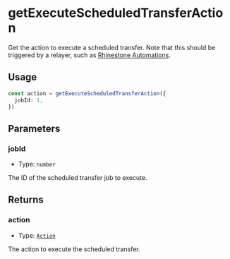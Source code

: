 # getExecuteScheduledTransferAction

Get the action to execute a scheduled transfer. Note that this should be triggered by a relayer, such as [Rhinestone Automations](/automations).

## Usage

```typescript copy
const action = getExecuteScheduledTransferAction({
  jobId: 1,
})
```

## Parameters

### jobId

- Type: `number`

The ID of the scheduled transfer job to execute.

## Returns

### action

- Type: [`Action`](/module-sdk/glossary/types.mdx#action)

The action to execute the scheduled transfer.
